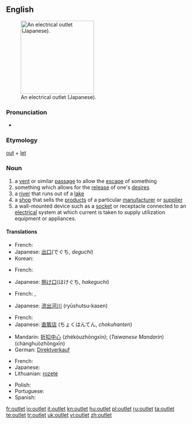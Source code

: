 {{wikipedia}}
==English==
[[Image:OutletGround.jpg|thumb|200px|right|An electrical outlet (Japanese).]]

===Pronunciation===
*{{audio|en-us-outlet.ogg|Audio (US)}}

===Etymology===
[[out]] + [[let]]

===Noun===
{{en-noun}}

# a [[vent]] or similar [[passage]] to allow the [[escape]] of something
# something which allows for the [[release]] of one's [[desire]]s
# a [[river]] that runs out of a [[lake]]
# a [[shop]] that sells the [[product]]s of a particular [[manufacturer]] or [[supplier]]
# a wall-mounted device such as a [[socket]] or receptacle connected to an [[electrical]] system at which current is taken to supply utilization equipment or appliances.

====Translations====
{{trans-top|vent}}
{{trans-mid}}
* French: {{t+|fr|issue|f}}
* Japanese: [[出口]](でぐち, ''deguchi'')
* Korean: {{t|ko|출구 (chulgu)|sc=Hang}}
{{trans-bottom}}

{{trans-top|release of desires}}
* French: {{t+|fr|exutoire|m}}
{{trans-mid}}
* Japanese: [[捌け口]](はけぐち, ''hakeguchi'')
{{trans-bottom}}

{{trans-top|river}}
* French: {{t+|fr|exutoire|m}}, {{t+|fr|dérivatif|m}}
{{trans-mid}}
* Japanese: [[流出河川]] (ryūshutsu-kasen)
{{trans-bottom}}

{{trans-top|shop}}
* French: {{t+|fr|magasin d’usine|m}}
* Japanese: [[直販店]] (ちょくはんてん, ''chokuhanten'')
{{trans-mid}}
* Mandarin: [[折扣中心]] (zhékòuzhōngxīn); (''Taiwanese Mandarin'') {{zh-ts|暢貨中心|畅货中心}} (chànghuòzhōngxīn)
* German: [[Direktverkauf]] {{m}}
{{trans-bottom}}

{{trans-top|wall-mounted socket}}
* French: {{t+|fr|prise de courant|f}}
* Japanese: {{t+|ja|コンセント|tr=konsento}}
* Lithuanian: [[rozetė]] {{f}}
{{trans-mid}}
* Polish: {{t+|pl|gniazdko|n}}
* Portuguese: {{t+|pt|tomada|f}}
* Spanish: {{t-|es|enchufe|m}}
{{trans-bottom}}

[[fr:outlet]]
[[io:outlet]]
[[it:outlet]]
[[kn:outlet]]
[[hu:outlet]]
[[pl:outlet]]
[[ru:outlet]]
[[ta:outlet]]
[[te:outlet]]
[[tr:outlet]]
[[uk:outlet]]
[[vi:outlet]]
[[zh:outlet]]